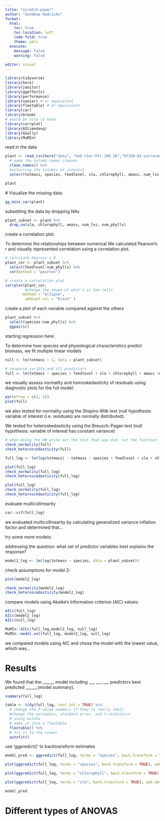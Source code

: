 ```yaml
---
title: "scratch-paper"
author: "Sundeep Rodricks"
format: 
  html:
    toc: true
    toc-location: left
    code-fold: true
    theme: yeti 
  execute: 
    message: false
    warning: false
  
editor: visual
---
```


```r
library(tidyverse)
library(here)
library(janitor)
library(ggeffects)
library(performance)
library(naniar) # or equivalent
library(flextable) # or equivalent
library(car)
library(broom)
# would be nice to have
library(corrplot)
library(AICcmodavg)
library(GGally)
library(MuMIn)
```

read in the data

```r
plant <- read_csv(here("data", "knb-lter-hfr.109.18","hf109-01-sarracenia.csv")) %>%
  # make the column names cleaner
  clean_names() %>% 
  #selecting the columns of interest
  select(totmass, species, feedlevel, sla, chlorophyll, amass, num_lvs, num_phylls)

plant
```

\# Visualize the missing data:

```r
gg_miss_var(plant)
```

subsetting the data by dropping NAs

```r
plant_subset <- plant %>% 
  drop_na(sla, chlorophyll, amass, num_lvs, num_phylls)
```

create a correlation plot:

To determine the relationships between numerical We calculated Pearson's r and visually represented correlation using a correlation plot.

```r
# calculate Pearson's R 
plant_cor <- plant_subset %>% 
  select(feedlevel:num_phylls) %>% 
  cor(method = "pearson")

# create a correlation plot
corrplot(plant_cor,
         #change the shape of what's in the cells 
        method = "ellipse",
         addCoef.col = "black" )
```

create a plot of each variable compared against the others

```r
plant_subset %>% 
  select(species:num_phylls) %>% 
  ggpairs()

```

starting regression here:

To determine how species and physiological characteristics predict biomass, we fit multiple linear models

```r
null <- lm(totmass ~ 1, data = plant_subset)

# response varible and all predictors
full <- lm(totmass ~ species + feedlevel + sla + chlorophyll + amass +num_lvs + num_phylls, data = plant_subset)
```

we visually assess normality and homoskedasticity of residuals using diagnostic plots for the full model:

```r
par(mfrow = c(2, 2))
plot(full)
```

we also tested for normality using the Shapiro-Wilk test (null hypothesis: variable of interest (i.e. residuals) are normally distributed).

We tested for heteroskedasticity using the Breusch-Pagan test (null hypothesis: variable of interest has constant variance)

```r
# when doing the HW write out the test that you did, not the function 
check_normality(full)
check_heteroscedasticity(full)

```

```r
full_log <- lm(log(totmass) ~ totmass ~ species + feedlevel + sla + chlorophyll + amass + num_lvs + num_phylls, data = plant_subset)

plot(full_log)
check_normality(full_log)
check_heteroscedasticity(full_log)

plot(full_log)
check_normality(full_log)
check_heteroscedasticity(full_log)

```

evaluate multicollinearity

```r
car::vif(full_log)
```

we evaluated multicollinearity by calculating generalized variance inflation factor and determined that...

try some more models:

addressing the question: what set of predictor variables best explains the response?

```r
model2_log <- lm(log(totmass ~ species, data = plant_subset))
```

check assumptions for model 2:

```r
plot(model2_log)

check_normality(model2_log)
check_heteroscedasticity(model2_log)

```

compare models using Akaike's Information criterion (AIC) values:

```r
AICc(full_log)
AICc(model2_log)
AICc(null_log)

MuMIn::AICc(full_log,model2_log, null_log)
MuMIn::model.sel(full_log, model2_log, null_log)
```

we compared models using AIC and chose the model with the lowest value, which was...

# Results

We found that the \_\_\_\_\_\_ model including \_\_\_ \_\_\_ \_\_\_ predictors best predicted \_\_\_\_\_\_(model summary).

```r
summary(full_log)

table <- tidy(full_log, conf.int = TRUE) %>% 
  # change the P-value numbers if they're really small
  #change the estimates, standard error, and t-statistics
  # using mutate
  # make it into a flextable
  flextable() %>% 
  # fit it to the viewer
  autofit()

```

use 'ggpredict()' to backtransform estimates

```r
model_pred <- ggpredict(full_log, terms = "species", back.transform = TRUE)

plot(ggpredict(full_log, terms = "species", back.transform = TRUE), add.data = TRUE)

plot(ggpredict(full_log, terms = "chlorophyll", back.transform = TRUE), add.data = TRUE)

plot(ggpredict(full_log, terms = "sla", back.transform = TRUE), add.data = TRUE)

model_pred
```

# Different types of ANOVAS

```r

```
